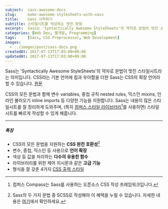 ```yaml
---
subject:  sass-awesome-docs
slug:     make-awesome-stylesheets-with-sass
title:    Sass 시작하기
subtitle: 스타일시트를 작성하는 멋진 방법
excerpt:  Sass는 'Syntactically Awesome StyleSheets'의 약자로 문법이 멋진 스타일시트라는 의미입니다.
categories: [Web Dev, 웹개발, Programming]
tags:     [Sass, CSS Preprocessor, Web Development]
images:
  - ../images/post/sass-docs.png
createdAt: 2017-07-13T17:03:00+09:00
updatedAt: 2017-07-13T17:03:00+09:00
---
```


<div className="lead">
    Sass는 'Syntactically Awesome StyleSheets'의 약자로 문법이 멋진 스타일시트라는 의미입니다.
    CSS라는 기본 언어에 힘과 우아함을 더한 Sass는 CSS의 확장 언어라 할 수 있습니다.
    <a className="original-link" target="_blank" href="https://sass-lang.com/documentation/file.SASS_REFERENCE.html">원문</a>
</div>

CSS의 모든 문법과 함께 변수 <SideBySide>variables</SideBySide>, 중첩 규칙 <SideBySide>nested rules</SideBySide>, 믹스인 <SideBySide>mixins</SideBySide>, 인라인 불러오기 <SideBySide>inline imports</SideBySide> 등 다양한 기능을 지원합니다.
Sass는 내용이 많은 스타일시트를 잘 정리하게 도와주며, (특히 [컴퍼스 스타일 라이브러리](http://compass-style.org/)[^compass]를 사용하면) 스타일시트를 빠르게 작성할 수 있게 해줍니다.

***

##### 특징
- CSS의 모든 문법을 지원하는 **CSS 완전 호환성**[^css]
- 변수, 중첩, 믹스인 등 사용으로 **언어 확장**
- 색상 등 값을 처리하는 **다수의 유용한 함수**
- 라이브러리를 위한 제어 지시문과 같은 **고급 기능** 
- 형식을 잘 갖춘 4가지 [CSS 출력 스타일](/blog/sass-awesome-docs-output-style/)


[^compass]: 컴퍼스 <SideBySide>Compass</SideBySide>는 Sass를 사용하는 오픈소스 CSS 작성 프레임워크입니다.
[^css]: Sass의 두 가지 문법 중 SCSS로 작성해야 이 혜택을 누릴 수 있습니다. 자세한 내용은 [여기](/blog/write-sass-with-scss/)에서 확인하세요.
